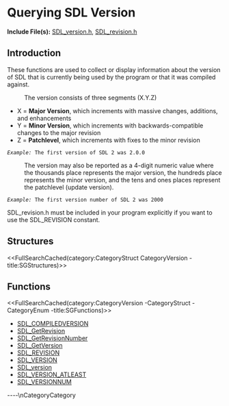
= Querying SDL Version =

'''Include File(s):''' [http://hg.libsdl.org/SDL/file/default/include/SDL_version.h SDL_version.h], [http://hg.libsdl.org/SDL/file/default/include/SDL_revision.h SDL_revision.h]


== Introduction ==

These functions are used to collect or display information about the version of SDL that is currently being used by the program or that it was compiled against.

: The version consists of three segments (X.Y.Z)
* X = '''Major Version''', which increments with massive changes, additions, and enhancements
* Y = '''Minor Version''', which increments with backwards-compatible changes to the major revision
* Z = '''Patchlevel''', which increments with fixes to the minor revision<br/>
 ''Example:'' The first version of SDL 2 was 2.0.0

: The version may also be reported as a 4-digit numeric value where the thousands place represents the major version, the hundreds place represents the minor version, and the tens and ones places represent the patchlevel (update version).
 ''Example:'' The first version number of SDL 2 was 2000

SDL_revision.h must be included in your program explicitly if you want to use the SDL_REVISION constant.

<!-- #Remove this line and the ## below to use this markup if it becomes relevant to this category -->
<!-- #== Enumerations == -->
<!-- #<<FullSearchCached(category:CategoryEnum CategoryVersion -title:SGEnumerations)>> -->

== Structures ==
<<FullSearchCached(category:CategoryStruct CategoryVersion -title:SGStructures)>>

== Functions ==
<<FullSearchCached(category:CategoryVersion -CategoryStruct -CategoryEnum -title:SGFunctions)>>

<!-- BEGIN CATEGORY LIST -->
* [[SDL_COMPILEDVERSION]]
* [[SDL_GetRevision]]
* [[SDL_GetRevisionNumber]]
* [[SDL_GetVersion]]
* [[SDL_REVISION]]
* [[SDL_VERSION]]
* [[SDL_version]]
* [[SDL_VERSION_ATLEAST]]
* [[SDL_VERSIONNUM]]
<!-- END CATEGORY LIST -->
----\nCategoryCategory
